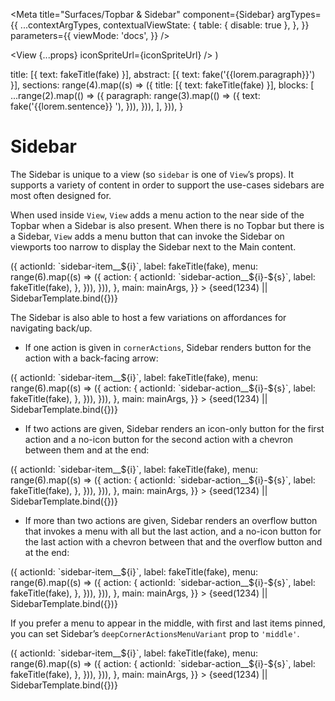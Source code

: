 


<Meta
  title="Surfaces/Topbar & Sidebar"
  component={Sidebar}
  argTypes={{
    ...contextArgTypes,
    contextualViewState: {
      table: { disable: true },
    },
  }}
  parameters={{
    viewMode: 'docs',
  }}
/>

  <View {...props} iconSpriteUrl={iconSpriteUrl} />
)

  title: [{ text: fakeTitle(fake) }],
  abstract: [{ text: fake('{{lorem.paragraph}}') }],
  sections: range(4).map((s) => ({
    title: [{ text: fakeTitle(fake) }],
    blocks: [
      ...range(2).map(() => ({
        paragraph: range(3).map(() => ({
          text: fake('{{lorem.sentence}} '),
        })),
      })),
    ],
  })),
}

# Sidebar

The Sidebar is unique to a view (so `sidebar` is one of `View`’s props). It
supports a variety of content in order to support the use-cases sidebars are
most often designed for.

When used inside `View`, `View` adds a menu action to the near side of the
Topbar when a Sidebar is also present. When there is no Topbar but there is a
Sidebar, `View` adds a menu button that can invoke the Sidebar on viewports too
narrow to display the Sidebar next to the Main content.

<Canvas withSource="none">
  <Story
    name="Sidebar"
    args={{
      themeName: 'light',
      accentScheme: 'teams',
      sidebar: {
        title: fakeTitle(fake),
        items: range(3).map((i) => ({
          actionId: `sidebar-item__${i}`,
          label: fakeTitle(fake),
          menu: range(6).map((s) => ({
            action: {
              actionId: `sidebar-action__${i}-${s}`,
              label: fakeTitle(fake),
            },
          })),
        })),
      },
      main: mainArgs,
    }}
  >
    {seed(1234) || SidebarTemplate.bind({})}
  </Story>
</Canvas>

<ArgsTable story="Sidebar" />

The Sidebar is also able to host a few variations on affordances for navigating
back/up.

- If one action is given in `cornerActions`, Sidebar renders button for the action with a back-facing arrow:

<Canvas withSource="none">
  <Story
    name="Sidebar, 1 corner action"
    args={{
      themeName: 'light',
      accentScheme: 'teams',
      sidebar: {
        cornerActions: [
          {
            actionId: 'backToApps',
            label: fakeTitle(fake),
            icon: 'grid',
          },
        ],
        title: fakeTitle(fake),
        accordion: range(3).map((i) => ({
          actionId: `sidebar-item__${i}`,
          label: fakeTitle(fake),
          menu: range(6).map((s) => ({
            action: {
              actionId: `sidebar-action__${i}-${s}`,
              label: fakeTitle(fake),
            },
          })),
        })),
      },
      main: mainArgs,
    }}
  >
    {seed(1234) || SidebarTemplate.bind({})}
  </Story>
</Canvas>

- If two actions are given, Sidebar renders an icon-only button for the first action and a no-icon button for the second action with a chevron between them and at the end:

<Canvas withSource="none">
  <Story
    name="Sidebar, 2 corner actions"
    args={{
      themeName: 'light',
      accentScheme: 'teams',
      sidebar: {
        cornerActions: [
          {
            actionId: 'home',
            label: fakeTitle(fake),
            icon: 'home',
          },
          {
            actionId: 'backToApps',
            label: fakeTitle(fake),
            icon: 'grid',
          },
        ],
        title: fakeTitle(fake),
        accordion: range(3).map((i) => ({
          actionId: `sidebar-item__${i}`,
          label: fakeTitle(fake),
          menu: range(6).map((s) => ({
            action: {
              actionId: `sidebar-action__${i}-${s}`,
              label: fakeTitle(fake),
            },
          })),
        })),
      },
      main: mainArgs,
    }}
  >
    {seed(1234) || SidebarTemplate.bind({})}
  </Story>
</Canvas>

- If more than two actions are given, Sidebar renders an overflow button that invokes a menu with all but the last action, and a no-icon button for the last action with a chevron between that and the overflow button and at the end:

<Canvas withSource="none">
  <Story
    name="Sidebar, 3+ corner actions, initial menu"
    args={{
      themeName: 'light',
      accentScheme: 'teams',
      sidebar: {
        cornerActions: [
          {
            actionId: 'home',
            label: fakeTitle(fake),
            icon: 'home',
          },
          {
            actionId: 'backToApps',
            label: fakeTitle(fake),
            icon: 'grid',
          },
          {
            actionId: 'backToApp',
            label: fakeTitle(fake),
            icon: 'image',
          },
          {
            actionId: 'backToApps',
            label: fakeTitle(fake),
            icon: 'eye',
          },
        ],
        title: fakeTitle(fake),
        accordion: range(3).map((i) => ({
          actionId: `sidebar-item__${i}`,
          label: fakeTitle(fake),
          menu: range(6).map((s) => ({
            action: {
              actionId: `sidebar-action__${i}-${s}`,
              label: fakeTitle(fake),
            },
          })),
        })),
      },
      main: mainArgs,
    }}
  >
    {seed(1234) || SidebarTemplate.bind({})}
  </Story>
</Canvas>

If you prefer a menu to appear in the middle, with first and last items pinned, you can set Sidebar’s `deepCornerActionsMenuVariant` prop to `'middle'`.

<Canvas withSource="none">
  <Story
    name="Sidebar, 3+ corner actions, middle menu"
    args={{
      themeName: 'light',
      accentScheme: 'teams',
      sidebar: {
        cornerActions: [
          {
            actionId: 'home',
            label: fakeTitle(fake),
            icon: 'home',
          },
          {
            actionId: 'backToApps',
            label: fakeTitle(fake),
            icon: 'grid',
          },
          {
            actionId: 'backToApp',
            label: fakeTitle(fake),
            icon: 'image',
          },
          {
            actionId: 'backToApps',
            label: fakeTitle(fake),
            icon: 'eye',
          },
        ],
        deepCornerActionsMenuVariant: 'middle',
        title: fakeTitle(fake),
        accordion: range(3).map((i) => ({
          actionId: `sidebar-item__${i}`,
          label: fakeTitle(fake),
          menu: range(6).map((s) => ({
            action: {
              actionId: `sidebar-action__${i}-${s}`,
              label: fakeTitle(fake),
            },
          })),
        })),
      },
      main: mainArgs,
    }}
  >
    {seed(1234) || SidebarTemplate.bind({})}
  </Story>
</Canvas>
